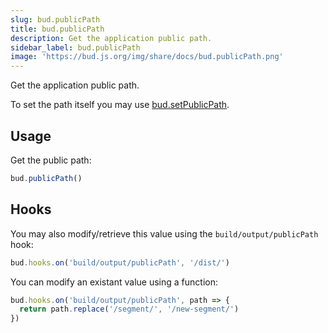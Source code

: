 ```yaml
---
slug: bud.publicPath
title: bud.publicPath
description: Get the application public path.
sidebar_label: bud.publicPath
image: 'https://bud.js.org/img/share/docs/bud.publicPath.png'
---
```


Get the application public path.

To set the path itself you may use [bud.setPublicPath](/docs/bud.setPublicPath).

## Usage

Get the public path:

```js
bud.publicPath()
```

## Hooks

You may also modify/retrieve this value using the `build/output/publicPath` hook:

```ts
bud.hooks.on('build/output/publicPath', '/dist/')
```

You can modify an existant value using a function:

```ts
bud.hooks.on('build/output/publicPath', path => {
  return path.replace('/segment/', '/new-segment/')
})
```

